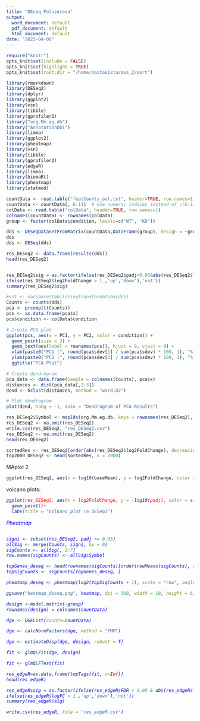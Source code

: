 ```yaml
---
title: "DEseq_Poluzerova"
output:
  word_document: default
  pdf_document: default
  html_document: default
date: "2023-04-08"
---
```


```r
require("knitr")
opts_knit$set(include = FALSE)
opts_knit$set(highlight = TRUE)
opts_knit$set(root.dir = "/home/nastasista/mus_2/sort")                      
```                      


```R

library(rmarkdown)
library(DESeq2)
library(dplyr) 
library(ggplot2)
library(vsn)
library(tibble)
library(gprofiler2)
library("org.Mm.eg.db")
library("AnnotationDbi")
library(limma)
library(ggplot2)
library(pheatmap)
library(vsn)
library(tibble)
library(gprofiler2)
library(edgeR)
library(limma)
library(biomaRt)
library(pheatmap)
library(statmod)
```



```r

countData <- read.table("featCounts_out.txt", header=TRUE, row.names=1)
countData <- countData[, 6:11]  # Use numeric indices instead of c(6:11)
colData <- read.table("colData", header=TRUE, row.names=1)
colnames(countData) <- rownames(colData)
group <- factor(colData$condition, levels=c("WT", "KO"))
```

```r
dds <- DESeqDataSetFromMatrix(countData,DataFrame(group), design = ~group)
dds
dds <- DESeq(dds)

res_DESeq2 <- data.frame(results(dds))
head(res_DESeq2)


res_DESeq2$sig = as.factor(ifelse(res_DESeq2$padj<0.05&abs(res_DESeq2$log2FoldChange) > 1,
ifelse(res_DESeq2$log2FoldChange > 1 ,'up','down'),'not'))
summary(res_DESeq2$sig)

```
```r
#vst <- varianceStabilizingTransformation(dds)
Counts <- counts(dds)
pca <- prcomp(t(Counts))
pcs <- as.data.frame(pca$x)
pcs$condition <- colData$condition

# Create PCA plot
ggplot(pcs, aes(x = PC1, y = PC2, color = condition)) +
  geom_point(size = 3) +
  geom_text(aes(label = rownames(pcs)), hjust = 0, vjust = 0) +  
  xlab(paste0("PC1 (", round(pca$sdev[1] / sum(pca$sdev) * 100, 1), "%)")) +
  ylab(paste0("PC2 (", round(pca$sdev[2] / sum(pca$sdev) * 100, 1), "%)")) +
  ggtitle("PCA Plot")

# Create dendrogram
pca_data <- data.frame(Sample = colnames(Counts), pca$x)
distances <- dist(pca_data[,2:3])
dend <- hclust(distances, method = "ward.D2")

# Plot dendrogram
plot(dend, hang = -1, main = "Dendrogram of PCA Results")


```




```r
res_DESeq2$Symbol <- mapIds(org.Mm.eg.db, keys = rownames(res_DESeq2), keytype = "ENSEMBL", column = "SYMBOL")
res_DESeq2 <- na.omit(res_DESeq2)
write.csv(res_DESeq2, "res_DESeq2.csv")
res_DESeq2 <- na.omit(res_DESeq2)
head(res_DESeq2)

```
```r
sortedRes <- res_DESeq2[order(abs(res_DESeq2$log2FoldChange), decreasing = TRUE), ]
top2000_DESeq2 <- head(sortedRes, n = 2000)

```


MAplot 2

```R
ggplot(res_DESeq2, aes(x = log10(baseMean), y = log2FoldChange, color = sig)) + geom_point()
```

volcano plots:

<font color = red> <i> 

```R
ggplot(res_DESeq2, aes(x = log2FoldChange, y = -log10(padj), color = sig)) +
  geom_point()+
  labs(title = "Volkano plot \n DESeq2")


```

<font color=“blue”> <i> Pheatmap
```r

```




```r
signi <- subset(res_DESeq2, padj <= 0.05)
allSig <- merge(Counts, signi, by = 0)
sigCounts <- allSig[, 2:7]
row.names(sigCounts) <- allSig$Symbol

topGenes_deseq <- head(rownames(sigCounts)[order(rowMeans(sigCounts), decreasing = TRUE)], 50)
topSigCounts <- sigCounts[topGenes_deseq, ]

pheatmap_deseq <- pheatmap(log2(topSigCounts + 1), scale = "row", angle_col = 45, fontsize_row = 7)

ggsave("heatmap_deseq.png", heatmap, dpi = 300, width = 10, height = 6, units = "in")

```



```r

design <-model.matrix(~group)
rownames(design) = colnames(countData)
```

```r
dge <- DGEList(counts=countData)

dge <- calcNormFactors(dge, method = "TMM")

dge <- estimateDisp(dge, design, robust = T)

fit <- glmQLFit(dge, design)

fit <- glmQLFTest(fit)

res_edgeR=as.data.frame(topTags(fit, n=Inf))
head(res_edgeR)

res_edgeR$sig = as.factor(ifelse(res_edgeR$FDR < 0.05 & abs(res_edgeR$logFC)> 1,
ifelse(res_edgeR$logFC > 1 ,'up','down'),'not'))
summary(res_edgeR$sig)

write.csv(res_edgeR, file = 'res_edgeR.csv')

```







